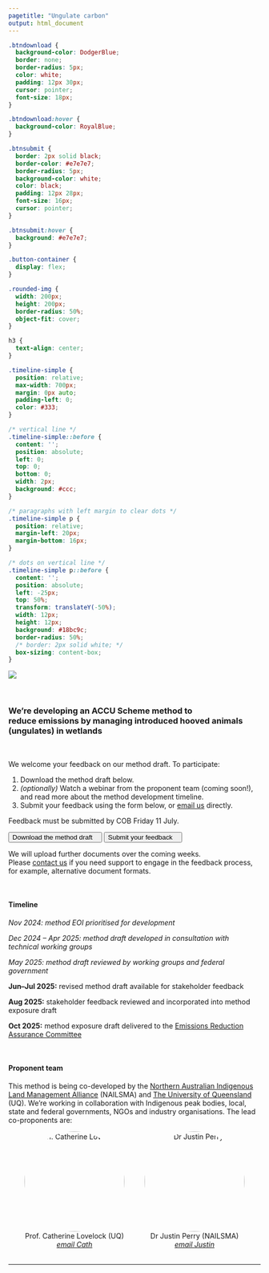 ---
pagetitle: "Ungulate carbon"
output: html_document
---

<!-- icon library -->
<link rel="stylesheet" href="https://cdnjs.cloudflare.com/ajax/libs/font-awesome/4.7.0/css/font-awesome.min.css">

```{css, echo=FALSE}
.btndownload {
  background-color: DodgerBlue;
  border: none;
  border-radius: 5px;
  color: white;
  padding: 12px 30px;
  cursor: pointer;
  font-size: 18px;
}

.btndownload:hover {
  background-color: RoyalBlue;
}

.btnsubmit {
  border: 2px solid black;
  border-color: #e7e7e7;
  border-radius: 5px;
  background-color: white;
  color: black;
  padding: 12px 28px;
  font-size: 16px;
  cursor: pointer;
}

.btnsubmit:hover {
  background: #e7e7e7;
}

.button-container {
  display: flex;
}

.rounded-img {
  width: 200px;
  height: 200px;
  border-radius: 50%;
  object-fit: cover;
}

h3 {
  text-align: center;
}

.timeline-simple {
  position: relative;
  max-width: 700px;
  margin: 0px auto;
  padding-left: 0;  
  color: #333;
}

/* vertical line */
.timeline-simple::before {
  content: '';
  position: absolute;
  left: 0;
  top: 0;
  bottom: 0;
  width: 2px;
  background: #ccc;
}

/* paragraphs with left margin to clear dots */
.timeline-simple p {
  position: relative;
  margin-left: 20px;  
  margin-bottom: 16px;
}

/* dots on vertical line */
.timeline-simple p::before {
  content: '';
  position: absolute;
  left: -25px;  
  top: 50%;
  transform: translateY(-50%);
  width: 12px;
  height: 12px;
  background: #18bc9c;
  border-radius: 50%;
  /* border: 2px solid white; */
  box-sizing: content-box;
}


```

![](images/disturbed-wetland.jpg)

<br>

<a id="intro"></a>

### We're developing an ACCU Scheme method to<br><b>reduce emissions by managing introduced hooved animals (ungulates) in wetlands</b>

<br>

We welcome your feedback on our method draft. To participate:

1. Download the method draft below. 
2. <em>(optionally)</em> Watch a webinar from the proponent team (coming soon!), and read more about the method development timeline. 
3. Submit your feedback using the form below, or [email us](mailto:team@ungulatecarbon.com.au) directly.

Feedback must be submitted by COB Friday 11 July.

<div class="btn-container">
<a href="https://drive.google.com/uc?export=download&id=1zrNlUZD__wo0iYoPJt-yhJbx8IfqpDKe"><button class="btndownload">Download the method draft &nbsp;&nbsp; <i class="fa fa-download"></i></button></a
<br>
<a href="https://docs.google.com/forms/d/e/1FAIpQLScysvS_TACZAgpUUBvtyu3aajCfiWVx4Qdo9Id2GoQ_Xz5ZYQ/viewform"><button class="btnsubmit">Submit your feedback &nbsp;&nbsp; <i class="fa fa-chevron-circle-right"></i></button></a>
</div>

We will upload further documents over the coming weeks. <br>
Please [contact us](mailto:team@ungulatecarbon.com.au) if you need support to engage in the feedback process, for example, alternative document formats.

<br>

<!-- <a id="webinar"></a> 

#### <b>Webinar</b> 

<iframe width="560" height="315" src="https://www.youtube.com/embed/yl_FOaknSfU?si=2QQ7klqdo-DQw-Mr" title="YouTube video player" frameborder="0" allow="accelerometer; autoplay; clipboard-write; encrypted-media; gyroscope; picture-in-picture; web-share" referrerpolicy="strict-origin-when-cross-origin" allowfullscreen></iframe>

<br> -->

<a id="timeline"></a>

#### <b>Timeline</b>

<div class="timeline-simple">
  <p><em>Nov 2024: method EOI prioritised for development</em></p>
  <p><em>Dec 2024 &ndash; Apr 2025: method draft developed in consultation with technical working groups</em></p>
  <p><em>May 2025: method draft reviewed by working groups and federal government</em></p>
  <p><b>Jun&ndash;Jul 2025:</b> revised method draft available for stakeholder feedback</p>
  <p><b>Aug 2025:</b> stakeholder feedback reviewed and incorporated into method exposure draft</p>
  <p><b>Oct 2025:</b> method exposure draft delivered to the [Emissions Reduction Assurance Committee](https://www.dcceew.gov.au/climate-change/emissions-reduction/accu-scheme/assurance-committee)</p>
</div>

<br>

<a id="team"></a>

#### <b>Proponent team</b> 

This method is being co-developed by the [Northern Australian Indigenous Land Management Alliance](https://nailsma.org.au/) (NAILSMA) and [The University of Queensland](https://www.uq.edu.au/) (UQ). We're working in collaboration with Indigenous peak bodies, local, state and federal governments, NGOs and industry organisations. The lead co-proponents are:


<div style="display: flex; justify-content: center; gap: 40px; flex-wrap: wrap; text-align: center;">

<div>
<img src="images/cath.jpeg" alt="Prof. Catherine Lovelock" style="width:200px; height:200px; border-radius:50%;">
<div>Prof. Catherine Lovelock (UQ)<br><em>[email Cath](mailto:c.lovelock@uq.edu.au?cc=team@ungulatecarbon.com.au; justin.perry@nailsma.org.au; jack.hill@uqconnect.edu.au&subject=Draft%20ungulate%20ACCU%20Scheme%20method%20enquiry)</em></div>
</div>

<div>
<img src="images/justin.png" alt="Dr Justin Perry" style="width:200px; height:200px; border-radius:50%;">
<div>Dr Justin Perry (NAILSMA)<br><em>[email Justin](mailto:justin.perry@nailsma.org.au?cc=team@ungulatecarbon.com.au; c.lovelock@uq.edu.au; jack.hill@uqconnect.edu.au&subject=Draft%20ungulate%20ACCU%20Scheme%20method%20enquiry)</em></div>
</div>

</div>

<br> 
<hr>
